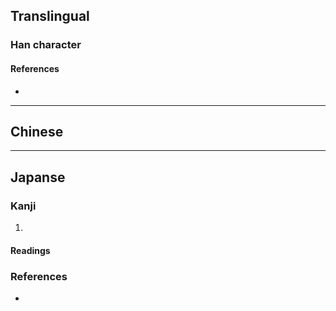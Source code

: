 {{also|靈|㚑}}
{{character info}}
==Translingual==
{{Han simplified forms|靈|霊|灵}}

===Han character===
{{Han char|rn=86|rad=火|as=03|sn=7|four=|canj=SMF|ids=⿱彐火}}

====References====
* {{Han ref|kx=0666.080|dkj=18868|dj=1075.130|hdz=32190.030|uh=7075|ud=28789}}

----

==Chinese==
{{zh-see|靈|sv}}

----

==Japanse==

===Kanji===
{{ja-kanji|grade=|rs=火03}}

# {{alternative form of|ja|霊}}

====Readings====
{{ja-readings
|goon=[[りょう]] (ryō)
|kanon=[[れい]] (rei)
|kun=[[たま]] (tama)
}}

===References===
* {{R:Koseki Moji|212610}}